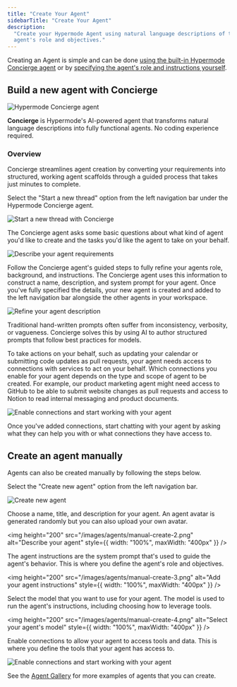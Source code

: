 ```yaml
---
title: "Create Your Agent"
sidebarTitle: "Create Your Agent"
description:
  "Create your Hypermode Agent using natural language descriptions of the
  agent's role and objectives."
---
```


Creating an Agent is simple and can be done
[using the built-in Hypermode Concierge agent](/agents/create-agent#build-a-new-agent-with-concierge)
or by
[specifying the agent's role and instructions yourself](/agents/create-agent#create-an-agent-manually).

## Build a new agent with Concierge

![Hypermode Concierge agent](/images/agents/concierge.png)

**Concierge** is Hypermode's AI-powered agent that transforms natural language
descriptions into fully functional agents. No coding experience required.

### Overview

Concierge streamlines agent creation by converting your requirements into
structured, working agent scaffolds through a guided process that takes just
minutes to complete.

<Steps>

<Step title="Start a new thread with Concierge">

Select the "Start a new thread" option from the left navigation bar under the
Hypermode Concierge agent.

![Start a new thread with Concierge](/images/agents/concierge-1.png)

</Step>

<Step title="Describe your agent requirements">

The Concierge agent asks some basic questions about what kind of agent you'd
like to create and the tasks you'd like the agent to take on your behalf.

![Describe your agent requirements](/images/agents/concierge-2.png)

</Step>

<Step title="Refine your agent description">

Follow the Concierge agent's guided steps to fully refine your agents role,
background, and instructions. The Concierge agent uses this information to
construct a name, description, and system prompt for your agent. Once you've
fully specified the details, your new agent is created and added to the left
navigation bar alongside the other agents in your workspace.

![Refine your agent description](/images/agents/concierge-3.png)

<Tip>
  Traditional hand-written prompts often suffer from inconsistency, verbosity,
  or vagueness. Concierge solves this by using AI to author structured prompts
  that follow best practices for models.
</Tip>

</Step>

<Step title="Enable connections and start working with your agent">

To take actions on your behalf, such as updating your calendar or submitting
code updates as pull requests, your agent needs access to connections with
services to act on your behalf. Which connections you enable for your agent
depends on the type and scope of agent to be created. For example, our product
marketing agent might need access to GitHub to be able to submit website changes
as pull requests and access to Notion to read internal messaging and product
documents.

![Enable connections and start working with your agent](/images/agents/concierge-4.png)

Once you've added connections, start chatting with your agent by asking what
they can help you with or what connections they have access to.

</Step>

</Steps>

## Create an agent manually

Agents can also be created manually by following the steps below.

<Steps>

<Step title="Create new agent">

Select the "Create new agent" option from the left navigation bar.

![Create new agent](/images/agents/manual-create-1.png)

</Step>

<Step title="Describe your agent">

Choose a name, title, and description for your agent. An agent avatar is
generated randomly but you can also upload your own avatar.

<img
  height="200"
  src="/images/agents/manual-create-2.png"
  alt="Describe your agent"
  style={{ width: "100%", maxWidth: "400px" }}
/>

</Step>

<Step title="Add your agent instructions">

The agent instructions are the system prompt that's used to guide the agent's
behavior. This is where you define the agent's role and objectives.

<img
  height="200"
  src="/images/agents/manual-create-3.png"
  alt="Add your agent instructions"
  style={{ width: "100%", maxWidth: "400px" }}
/>

</Step>

<Step title="Select your agent's model">

Select the model that you want to use for your agent. The model is used to run
the agent's instructions, including choosing how to leverage tools.

<img
  height="200"
  src="/images/agents/manual-create-4.png"
  alt="Select your agent's model"
  style={{ width: "100%", maxWidth: "400px" }}
/>

</Step>

<Step title="Enable connections and start working with your agent">

Enable connections to allow your agent to access tools and data. This is where
you define the tools that your agent has access to.

![Enable connections and start working with your agent](/images/agents/manual-create-5.png)

</Step>

</Steps>

See the [Agent Gallery](/agents/example-agents) for more examples of agents that
you can create.

